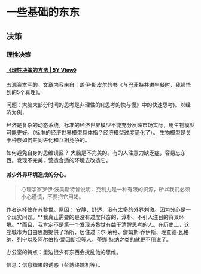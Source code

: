 # 一些基础的东东

## 决策
### 理性决策
#### [《理性决策的方法 | 5Y View》](https://mp.weixin.qq.com/s/YX6aoOOx77BDwt4n1hSqUw)
五源资本写的。文章内容来自：盖伊·斯皮尔的书《与巴菲特共进午餐时，我顿悟到的5个真理》。

问题：大脑大部分时间的思考是非理性的(《思考的快与慢》中的快速思考)。以经济为例，

经济是复杂的动态系统。标准的经济世界模型不能充分反映市场实际，用生物模型可能更好。（标准的经济世界模型具体指？经济模型过度简化了）。
生物模型是关于种族如何共同进化和互相竞争的。

如何避免自身的思维误区？
大脑是不完美的。有的人注意力缺乏症，容易忘东西。发现不完美，营造合适的环境去改造它。

#### 减少外界环境造成的分心。
> 心理学家罗伊·波美斯特曾说明，克制力是一种有限的资源，所以我们必须小心谨慎，不要把它用竭。

作者选择住在苏黎世。原因：
安静、舒适，没有太多的外界刺激。因为分心是一个现实问题。**我真正需要的是没有过度兴奋的、淳朴、不引人注目的背景环境。**而且，我肯定不是第一个发现苏黎世有益于清醒思考的人。在历史上，这座城市为自由思想提供了场所，居住过卡尔·荣格、詹姆斯·乔伊斯、理查德·瓦格纳、列宁以及阿尔伯特·爱因斯坦等人，蒂娜·特纳之类的就更不用说了。

办公室的特点：里边很少有东西会扰乱他的思维。

信息：信息糖果的诱惑（彭博终端机等）。